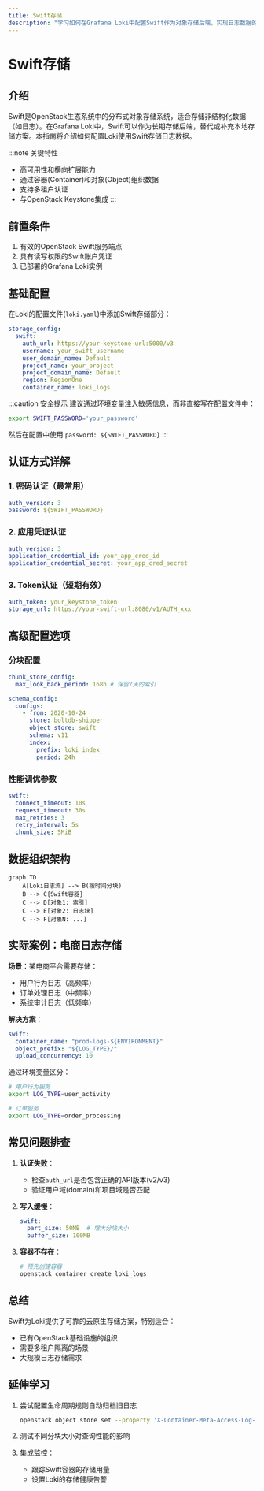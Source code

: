 ```yaml
---
title: Swift存储
description: "学习如何在Grafana Loki中配置Swift作为对象存储后端，实现日志数据的持久化存储。"
---
```


# Swift存储

## 介绍

Swift是OpenStack生态系统中的分布式对象存储系统，适合存储非结构化数据（如日志）。在Grafana Loki中，Swift可以作为长期存储后端，替代或补充本地存储方案。本指南将介绍如何配置Loki使用Swift存储日志数据。

:::note 关键特性
- 高可用性和横向扩展能力
- 通过容器(Container)和对象(Object)组织数据
- 支持多租户认证
- 与OpenStack Keystone集成
:::

## 前置条件

1. 有效的OpenStack Swift服务端点
2. 具有读写权限的Swift账户凭证
3. 已部署的Grafana Loki实例

## 基础配置

在Loki的配置文件(`loki.yaml`)中添加Swift存储部分：

```yaml
storage_config:
  swift:
    auth_url: https://your-keystone-url:5000/v3
    username: your_swift_username
    user_domain_name: Default
    project_name: your_project
    project_domain_name: Default
    region: RegionOne
    container_name: loki_logs
```

:::caution 安全提示
建议通过环境变量注入敏感信息，而非直接写在配置文件中：
```bash
export SWIFT_PASSWORD='your_password'
```
然后在配置中使用 `password: ${SWIFT_PASSWORD}`
:::

## 认证方式详解

### 1. 密码认证（最常用）

```yaml
auth_version: 3
password: ${SWIFT_PASSWORD}
```

### 2. 应用凭证认证

```yaml
auth_version: 3
application_credential_id: your_app_cred_id
application_credential_secret: your_app_cred_secret
```

### 3. Token认证（短期有效）

```yaml
auth_token: your_keystone_token
storage_url: https://your-swift-url:8080/v1/AUTH_xxx
```

## 高级配置选项

### 分块配置

```yaml
chunk_store_config:
  max_look_back_period: 168h # 保留7天的索引

schema_config:
  configs:
    - from: 2020-10-24
      store: boltdb-shipper
      object_store: swift
      schema: v11
      index:
        prefix: loki_index_
        period: 24h
```

### 性能调优参数

```yaml
swift:
  connect_timeout: 10s
  request_timeout: 30s
  max_retries: 3
  retry_interval: 5s
  chunk_size: 5MiB
```

## 数据组织架构

```mermaid
graph TD
    A[Loki日志流] --> B(按时间分块)
    B --> C{Swift容器}
    C --> D[对象1: 索引]
    C --> E[对象2: 日志块]
    C --> F[对象N: ...]
```

## 实际案例：电商日志存储

**场景**：某电商平台需要存储：
- 用户行为日志（高频率）
- 订单处理日志（中频率）
- 系统审计日志（低频率）

**解决方案**：
```yaml
swift:
  container_name: "prod-logs-${ENVIRONMENT}"
  object_prefix: "${LOG_TYPE}/"
  upload_concurrency: 10
```

通过环境变量区分：
```bash
# 用户行为服务
export LOG_TYPE=user_activity

# 订单服务
export LOG_TYPE=order_processing
```

## 常见问题排查

1. **认证失败**：
   - 检查`auth_url`是否包含正确的API版本(v2/v3)
   - 验证用户域(domain)和项目域是否匹配

2. **写入缓慢**：
   ```yaml
   swift:
     part_size: 50MB  # 增大分块大小
     buffer_size: 100MB
   ```

3. **容器不存在**：
   ```bash
   # 预先创建容器
   openstack container create loki_logs
   ```

## 总结

Swift为Loki提供了可靠的云原生存储方案，特别适合：
- 已有OpenStack基础设施的组织
- 需要多租户隔离的场景
- 大规模日志存储需求

## 延伸学习

1. 尝试配置生命周期规则自动归档旧日志
   ```bash
   openstack object store set --property 'X-Container-Meta-Access-Log-Delivery'='true'
   ```

2. 测试不同分块大小对查询性能的影响

3. 集成监控：
   - 跟踪Swift容器的存储用量
   - 设置Loki的存储健康告警